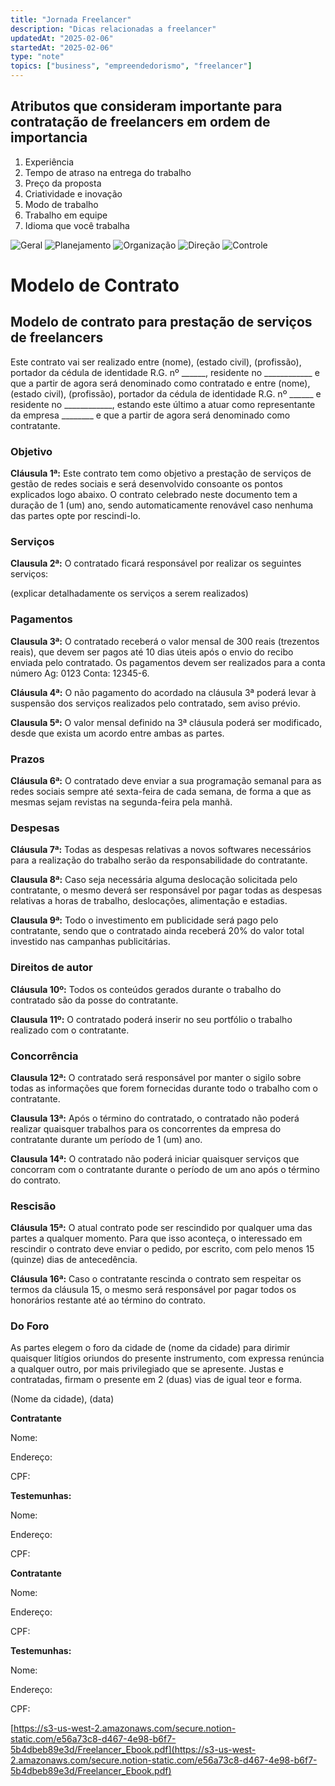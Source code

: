 ```yaml
---
title: "Jornada Freelancer"
description: "Dicas relacionadas a freelancer"
updatedAt: "2025-02-06"
startedAt: "2025-02-06"
type: "note"
topics: ["business", "empreendedorismo", "freelancer"]
---
```


## Atributos que consideram importante para contratação de freelancers em ordem de importancia

1. Experiência
2. Tempo de atraso na entrega do trabalho
3. Preço da proposta
4. Criatividade e inovação
5. Modo de trabalho
6. Trabalho em equipe
7. Idioma que você trabalha

![Geral](/images/jornada-freelancer/Geral.png)
![Planejamento](/images/jornada-freelancer/Planejamento.png)
![Organização](/images/jornada-freelancer/Organizao.png)
![Direção](/images/jornada-freelancer/Direcao.png)
![Controle](/images/jornada-freelancer/Controle.png)

# Modelo de Contrato

## **Modelo de contrato para prestação de serviços de freelancers**

Este contrato vai ser realizado entre (nome), (estado civil), (profissão), portador da cédula de identidade R.G. nº \_\_\_\_\_\_, residente no \_\_\_\_\_\_\_\_\_\_\_\_ e que a partir de agora será denominado como contratado e entre (nome), (estado civil), (profissão), portador da cédula de identidade R.G. nº \_\_\_\_\_\_ e residente no \_\_\_\_\_\_\_\_\_\_\_\_, estando este último a atuar como representante da empresa \_\_\_\_\_\_\_\_ e que a partir de agora será denominado como contratante.

### **Objetivo**

**Cláusula 1ª:** Este contrato tem como objetivo a prestação de serviços de gestão de redes sociais e será desenvolvido consoante os pontos explicados logo abaixo. O contrato celebrado neste documento tem a duração de 1 (um) ano, sendo automaticamente renovável caso nenhuma das partes opte por rescindi-lo.

### **Serviços**

**Clausula 2ª:** O contratado ficará responsável por realizar os seguintes serviços:

(explicar detalhadamente os serviços a serem realizados)

### **Pagamentos**

**Clausula 3ª:** O contratado receberá o valor mensal de 300 reais (trezentos reais), que devem ser pagos até 10 dias úteis após o envio do recibo enviada pelo contratado. Os pagamentos devem ser realizados para a conta número Ag: 0123 Conta: 12345-6.

**Cláusula 4ª:** O não pagamento do acordado na cláusula 3ª poderá levar à suspensão dos serviços realizados pelo contratado, sem aviso prévio.

**Clausula 5ª:** O valor mensal definido na 3ª cláusula poderá ser modificado, desde que exista um acordo entre ambas as partes.

### **Prazos**

**Cláusula 6ª:** O contratado deve enviar a sua programação semanal para as redes sociais sempre até sexta-feira de cada semana, de forma a que as mesmas sejam revistas na segunda-feira pela manhã.

### **Despesas**

**Cláusula 7ª:** Todas as despesas relativas a novos softwares necessários para a realização do trabalho serão da responsabilidade do contratante.

**Clausula 8ª:** Caso seja necessária alguma deslocação solicitada pelo contratante, o mesmo deverá ser responsável por pagar todas as despesas relativas a horas de trabalho, deslocações, alimentação e estadias.

**Clausula 9ª:** Todo o investimento em publicidade será pago pelo contratante, sendo que o contratado ainda receberá 20% do valor total investido nas campanhas publicitárias.

### **Direitos de autor**

**Cláusula 10º:** Todos os conteúdos gerados durante o trabalho do contratado são da posse do contratante.

**Clausula 11º:** O contratado poderá inserir no seu portfólio o trabalho realizado com o contratante.

### **Concorrência**

**Clausula 12ª:** O contratado será responsável por manter o sigilo sobre todas as informações que forem fornecidas durante todo o trabalho com o contratante.

**Clausula 13ª:** Após o término do contratado, o contratado não poderá realizar quaisquer trabalhos para os concorrentes da empresa do contratante durante um período de 1 (um) ano.

**Clausula 14ª:** O contratado não poderá iniciar quaisquer serviços que concorram com o contratante durante o período de um ano após o término do contrato.

### **Rescisão**

**Cláusula 15ª:** O atual contrato pode ser rescindido por qualquer uma das partes a qualquer momento. Para que isso aconteça, o interessado em rescindir o contrato deve enviar o pedido, por escrito, com pelo menos 15 (quinze) dias de antecedência.

**Cláusula 16ª:** Caso o contratante rescinda o contrato sem respeitar os termos da cláusula 15, o mesmo será responsável por pagar todos os honorários restante até ao término do contrato.

### **Do Foro**

As partes elegem o foro da cidade de (nome da cidade) para dirimir quaisquer litígios oriundos do presente instrumento, com expressa renúncia a qualquer outro, por mais privilegiado que se apresente. Justas e contratadas, firmam o presente em 2 (duas) vias de igual teor e forma.

(Nome da cidade), (data)

**Contratante**

Nome:

Endereço:

CPF:

**Testemunhas:**

Nome:

Endereço:

CPF:

**Contratante**

Nome:

Endereço:

CPF:

**Testemunhas:**

Nome:

Endereço:

CPF:

[](https://s3-us-west-2.amazonaws.com/secure.notion-static.com/e56a73c8-d467-4e98-b6f7-5b4dbeb89e3d/Freelancer_Ebook.pdf)[https://s3-us-west-2.amazonaws.com/secure.notion-static.com/e56a73c8-d467-4e98-b6f7-5b4dbeb89e3d/Freelancer_Ebook.pdf](https://s3-us-west-2.amazonaws.com/secure.notion-static.com/e56a73c8-d467-4e98-b6f7-5b4dbeb89e3d/Freelancer_Ebook.pdf)
